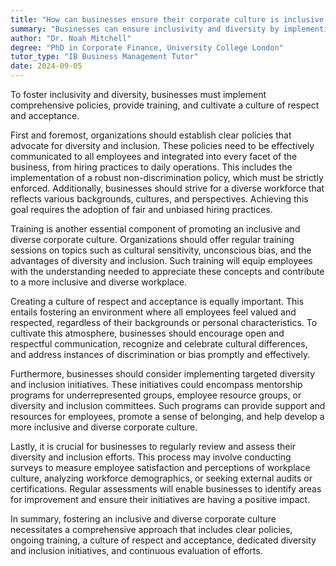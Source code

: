 ```yaml
---
title: "How can businesses ensure their corporate culture is inclusive and diverse?"
summary: "Businesses can ensure inclusivity and diversity by implementing comprehensive policies, training, and promoting a culture of respect and acceptance."
author: "Dr. Noah Mitchell"
degree: "PhD in Corporate Finance, University College London"
tutor_type: "IB Business Management Tutor"
date: 2024-09-05
---
```


To foster inclusivity and diversity, businesses must implement comprehensive policies, provide training, and cultivate a culture of respect and acceptance.

First and foremost, organizations should establish clear policies that advocate for diversity and inclusion. These policies need to be effectively communicated to all employees and integrated into every facet of the business, from hiring practices to daily operations. This includes the implementation of a robust non-discrimination policy, which must be strictly enforced. Additionally, businesses should strive for a diverse workforce that reflects various backgrounds, cultures, and perspectives. Achieving this goal requires the adoption of fair and unbiased hiring practices.

Training is another essential component of promoting an inclusive and diverse corporate culture. Organizations should offer regular training sessions on topics such as cultural sensitivity, unconscious bias, and the advantages of diversity and inclusion. Such training will equip employees with the understanding needed to appreciate these concepts and contribute to a more inclusive and diverse workplace.

Creating a culture of respect and acceptance is equally important. This entails fostering an environment where all employees feel valued and respected, regardless of their backgrounds or personal characteristics. To cultivate this atmosphere, businesses should encourage open and respectful communication, recognize and celebrate cultural differences, and address instances of discrimination or bias promptly and effectively.

Furthermore, businesses should consider implementing targeted diversity and inclusion initiatives. These initiatives could encompass mentorship programs for underrepresented groups, employee resource groups, or diversity and inclusion committees. Such programs can provide support and resources for employees, promote a sense of belonging, and help develop a more inclusive and diverse corporate culture.

Lastly, it is crucial for businesses to regularly review and assess their diversity and inclusion efforts. This process may involve conducting surveys to measure employee satisfaction and perceptions of workplace culture, analyzing workforce demographics, or seeking external audits or certifications. Regular assessments will enable businesses to identify areas for improvement and ensure their initiatives are having a positive impact.

In summary, fostering an inclusive and diverse corporate culture necessitates a comprehensive approach that includes clear policies, ongoing training, a culture of respect and acceptance, dedicated diversity and inclusion initiatives, and continuous evaluation of efforts.
    